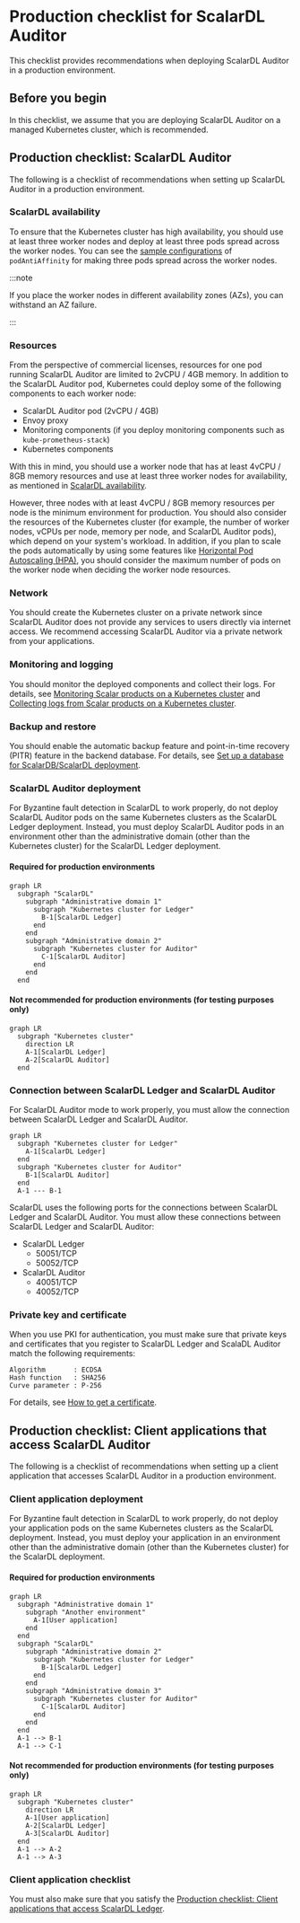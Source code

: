 # Production checklist for ScalarDL Auditor

This checklist provides recommendations when deploying ScalarDL Auditor in a production environment.

## Before you begin

In this checklist, we assume that you are deploying ScalarDL Auditor on a managed Kubernetes cluster, which is recommended.

## Production checklist: ScalarDL Auditor

The following is a checklist of recommendations when setting up ScalarDL Auditor in a production environment.

### ScalarDL availability

To ensure that the Kubernetes cluster has high availability, you should use at least three worker nodes and deploy at least three pods spread across the worker nodes. You can see the [sample configurations](https://github.com/scalar-labs/scalar-kubernetes/blob/master/conf/scalardl-audit-custom-values.yaml) of `podAntiAffinity` for making three pods spread across the worker nodes.

:::note

If you place the worker nodes in different availability zones (AZs), you can withstand an AZ failure.

:::

### Resources

From the perspective of commercial licenses, resources for one pod running ScalarDL Auditor are limited to 2vCPU / 4GB memory. In addition to the ScalarDL Auditor pod, Kubernetes could deploy some of the following components to each worker node:

* ScalarDL Auditor pod (2vCPU / 4GB)
* Envoy proxy
* Monitoring components (if you deploy monitoring components such as `kube-prometheus-stack`)
* Kubernetes components

With this in mind, you should use a worker node that has at least 4vCPU / 8GB memory resources and use at least three worker nodes for availability, as mentioned in [ScalarDL availability](#scalardl-availability).

However, three nodes with at least 4vCPU / 8GB memory resources per node is the minimum environment for production. You should also consider the resources of the Kubernetes cluster (for example, the number of worker nodes, vCPUs per node, memory per node, and ScalarDL Auditor pods), which depend on your system's workload. In addition, if you plan to scale the pods automatically by using some features like [Horizontal Pod Autoscaling (HPA)](https://kubernetes.io/docs/tasks/run-application/horizontal-pod-autoscale/), you should consider the maximum number of pods on the worker node when deciding the worker node resources.

### Network

You should create the Kubernetes cluster on a private network since ScalarDL Auditor does not provide any services to users directly via internet access. We recommend accessing ScalarDL Auditor via a private network from your applications.

### Monitoring and logging

You should monitor the deployed components and collect their logs. For details, see [Monitoring Scalar products on a Kubernetes cluster](K8sMonitorGuide.md) and [Collecting logs from Scalar products on a Kubernetes cluster](K8sLogCollectionGuide.md).

### Backup and restore

You should enable the automatic backup feature and point-in-time recovery (PITR) feature in the backend database. For details, see [Set up a database for ScalarDB/ScalarDL deployment](SetupDatabase.md).

### ScalarDL Auditor deployment

For Byzantine fault detection in ScalarDL to work properly, do not deploy ScalarDL Auditor pods on the same Kubernetes clusters as the ScalarDL Ledger deployment. Instead, you must deploy ScalarDL Auditor pods in an environment other than the administrative domain (other than the Kubernetes cluster) for the ScalarDL Ledger deployment.

#### Required for production environments

```mermaid
graph LR
  subgraph "ScalarDL"
    subgraph "Administrative domain 1"
      subgraph "Kubernetes cluster for Ledger"
        B-1[ScalarDL Ledger]
      end
    end
    subgraph "Administrative domain 2"
      subgraph "Kubernetes cluster for Auditor"
        C-1[ScalarDL Auditor]
      end
    end
  end
```

#### Not recommended for production environments (for testing purposes only)

```mermaid
graph LR
  subgraph "Kubernetes cluster"
    direction LR
    A-1[ScalarDL Ledger]
    A-2[ScalarDL Auditor]
  end
```

### Connection between ScalarDL Ledger and ScalarDL Auditor

For ScalarDL Auditor mode to work properly, you must allow the connection between ScalarDL Ledger and ScalarDL Auditor.

```mermaid
graph LR
  subgraph "Kubernetes cluster for Ledger"
    A-1[ScalarDL Ledger]
  end
  subgraph "Kubernetes cluster for Auditor"
    B-1[ScalarDL Auditor]
  end
  A-1 --- B-1
```

ScalarDL uses the following ports for the connections between ScalarDL Ledger and ScalarDL Auditor. You must allow these connections between ScalarDL Ledger and ScalarDL Auditor:

* ScalarDL Ledger
  * 50051/TCP
  * 50052/TCP
* ScalarDL Auditor
  * 40051/TCP
  * 40052/TCP

### Private key and certificate

When you use PKI for authentication, you must make sure that private keys and certificates that you register to ScalarDL Ledger and ScalaDL Auditor match the following requirements:

```console
Algorithm       : ECDSA
Hash function   : SHA256
Curve parameter : P-256
```

For details, see [How to get a certificate](https://github.com/scalar-labs/scalardl/blob/master/docs/ca/caclient-getting-started.md).

## Production checklist: Client applications that access ScalarDL Auditor

The following is a checklist of recommendations when setting up a client application that accesses ScalarDL Auditor in a production environment.

### Client application deployment

For Byzantine fault detection in ScalarDL to work properly, do not deploy your application pods on the same Kubernetes clusters as the ScalarDL deployment. Instead, you must deploy your application in an environment other than the administrative domain (other than the Kubernetes cluster) for the ScalarDL deployment.

#### Required for production environments

```mermaid
graph LR
  subgraph "Administrative domain 1"
    subgraph "Another environment"
      A-1[User application]
    end
  end
  subgraph "ScalarDL"
    subgraph "Administrative domain 2"
      subgraph "Kubernetes cluster for Ledger"
        B-1[ScalarDL Ledger]
      end
    end
    subgraph "Administrative domain 3"
      subgraph "Kubernetes cluster for Auditor"
        C-1[ScalarDL Auditor]
      end
    end
  end
  A-1 --> B-1
  A-1 --> C-1
```

#### Not recommended for production environments (for testing purposes only)

```mermaid
graph LR
  subgraph "Kubernetes cluster"
    direction LR
    A-1[User application]
    A-2[ScalarDL Ledger]
    A-3[ScalarDL Auditor]
  end
  A-1 --> A-2
  A-1 --> A-3
```

### Client application checklist

You must also make sure that you satisfy the [Production checklist: Client applications that access ScalarDL Ledger](ProductionChecklistForScalarDLLedger.md#production-checklist-client-applications-that-access-scalardl-ledger).
